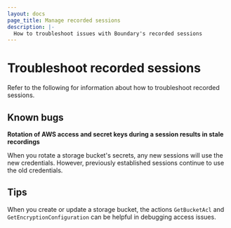 ```yaml
---
layout: docs
page_title: Manage recorded sessions
description: |-
  How to troubleshoot issues with Boundary's recorded sessions
---
```


# Troubleshoot recorded sessions

Refer to the following for information about how to troubleshoot recorded sessions.

## Known bugs

**Rotation of AWS access and secret keys during a session results in stale recordings**

When you rotate a storage bucket's secrets, any new sessions will use the new credentials.
However, previously established sessions continue to use the old credentials.

## Tips

When you create or update a storage bucket, the actions `GetBucketAcl` and `GetEncryptionConfiguration` can be helpful in debugging access issues.
